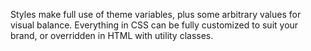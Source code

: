 Styles make full use of theme variables, plus some arbitrary values for visual balance. Everything in CSS can be fully customized to suit your brand, or overridden in HTML with utility classes.